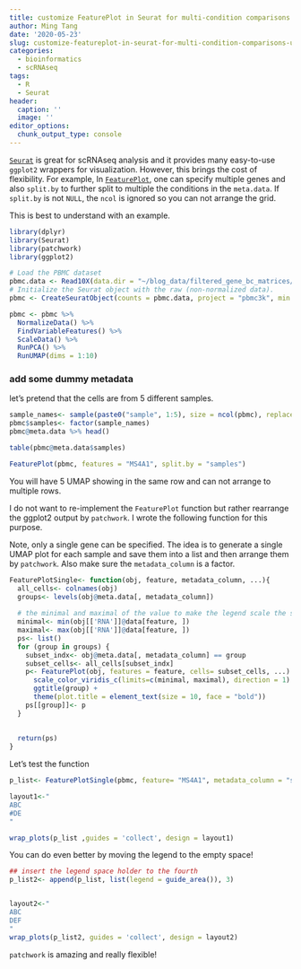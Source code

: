 ```yaml
---
title: customize FeaturePlot in Seurat for multi-condition comparisons using patchwork
author: Ming Tang
date: '2020-05-23'
slug: customize-featureplot-in-seurat-for-multi-condition-comparisons-using-patchwork
categories:
  - bioinformatics
  - scRNAseq
tags:
  - R
  - Seurat
header:
  caption: ''
  image: ''
editor_options: 
  chunk_output_type: console
---
```


[`Seurat`](https://satijalab.org/seurat/) is great for scRNAseq analysis and it provides many easy-to-use `ggplot2` wrappers for visualization. However, this brings the cost of flexibility. For example, In [`FeaturePlot`](https://github.com/satijalab/seurat/blob/master/R/visualization.R#L888), one can specify multiple genes and also `split.by` to further split to multiple the conditions in the `meta.data`. If `split.by` is not `NULL`, the `ncol` is ignored so you can not arrange the grid.

This is best to understand with an example.

```r
library(dplyr)
library(Seurat)
library(patchwork)
library(ggplot2)
```


```r
# Load the PBMC dataset
pbmc.data <- Read10X(data.dir = "~/blog_data/filtered_gene_bc_matrices/hg19/")
# Initialize the Seurat object with the raw (non-normalized data).
pbmc <- CreateSeuratObject(counts = pbmc.data, project = "pbmc3k", min.cells = 3, min.features = 200)

pbmc <- pbmc %>% 
  NormalizeData() %>%
  FindVariableFeatures() %>%
  ScaleData() %>%
  RunPCA() %>%
  RunUMAP(dims = 1:10)
```


### add some dummy metadata

let's pretend that the cells are from 5 different samples.

```r
sample_names<- sample(paste0("sample", 1:5), size = ncol(pbmc), replace =TRUE)
pbmc$samples<- factor(sample_names)
pbmc@meta.data %>% head()

table(pbmc@meta.data$samples)
```

```r
FeaturePlot(pbmc, features = "MS4A1", split.by = "samples")
```

You will have 5 UMAP  showing in the same row and can not arrange to multiple rows.

I do not want to re-implement the `FeaturePlot` function  but rather rearrange the ggplot2 output by `patchwork`.
I wrote the following function for this purpose.

Note, only a single gene can be specified. The idea is to generate a single UMAP plot for each sample and save them into a list and then arrange them by `patchwork`. Also make sure the `metadata_column` is a factor.

```r
FeaturePlotSingle<- function(obj, feature, metadata_column, ...){
  all_cells<- colnames(obj)
  groups<- levels(obj@meta.data[, metadata_column])
  
  # the minimal and maximal of the value to make the legend scale the same. 
  minimal<- min(obj[['RNA']]@data[feature, ])
  maximal<- max(obj[['RNA']]@data[feature, ])
  ps<- list()
  for (group in groups) {
    subset_indx<- obj@meta.data[, metadata_column] == group
    subset_cells<- all_cells[subset_indx]
    p<- FeaturePlot(obj, features = feature, cells= subset_cells, ...) +
      scale_color_viridis_c(limits=c(minimal, maximal), direction = 1) +
      ggtitle(group) +
      theme(plot.title = element_text(size = 10, face = "bold"))
    ps[[group]]<- p
  }
  
  
  return(ps)
}

```

Let's test the function

```r
p_list<- FeaturePlotSingle(pbmc, feature= "MS4A1", metadata_column = "samples", pt.size = 0.05, order =TRUE)

layout1<-"
ABC
#DE
"

wrap_plots(p_list ,guides = 'collect', design = layout1)
```

You can do even better by moving the legend to the empty space!

```r
## insert the legend space holder to the fourth 
p_list2<- append(p_list, list(legend = guide_area()), 3)


layout2<-"
ABC
DEF
"
wrap_plots(p_list2, guides = 'collect', design = layout2)
```

`patchwork` is amazing and really flexible!
